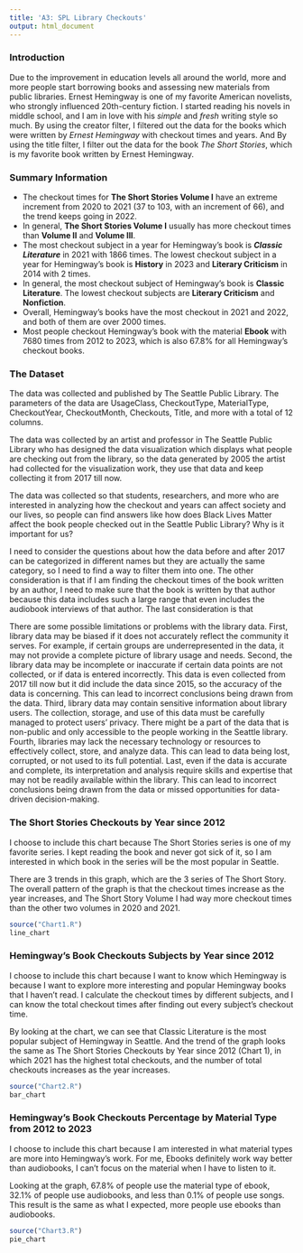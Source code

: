 ```yaml
---
title: 'A3: SPL Library Checkouts'
output: html_document
---
```


### Introduction

Due to the improvement in education levels all around the world, more and more people start borrowing books and assessing new materials from public libraries. Ernest Hemingway is one of my favorite American novelists, who strongly​​ influenced 20th-century fiction. I started reading his novels in middle school, and I am in love with his *simple* and *fresh* writing style so much. By using the creator filter, I filtered out the data for the books which were written by *Ernest Hemingway* with checkout times and years. And By using the title filter, I filter out the data for the book *The Short Stories*, which is my favorite book written by Ernest Hemingway.

### Summary Information

-   The checkout times for **The Short Stories Volume I** have an extreme increment from 2020 to 2021 (37 to 103, with an increment of 66), and the trend keeps going in 2022.
-   In general, **The Short Stories Volume I** usually has more checkout times than **Volume II** and **Volume III**.
-   The most checkout subject in a year for Hemingway's book is ***Classic Literature*** in 2021 with 1866 times. The lowest checkout subject in a year for Hemingway's book is **History** in 2023 and **Literary Criticism** in 2014 with 2 times.
-   In general, the most checkout subject of Hemingway's book is **Classic Literature**. The lowest checkout subjects are **Literary Criticism** and **Nonfiction**.
-   Overall, Hemingway's books have the most checkout in 2021 and 2022, and both of them are over 2000 times.
-   Most people checkout Hemingway's book with the material **Ebook** with 7680 times from 2012 to 2023, which is also 67.8% for all Hemingway's checkout books.

### The Dataset

The data was collected and published by The Seattle Public Library. The parameters of the data are UsageClass, CheckoutType, MaterialType, CheckoutYear, CheckoutMonth, Checkouts, Title, and more with a total of 12 columns.

The data was collected by an artist and professor in The Seattle Public Library who has designed the data visualization which displays what people are checking out from the library, so the data generated by 2005 the artist had collected for the visualization work, they use that data and keep collecting it from 2017 till now.

The data was collected so that students, researchers, and more who are interested in analyzing how the checkout and years can affect society and our lives, so people can find answers like how does Black Lives Matter affect the book people checked out in the Seattle Public Library? Why is it important for us?

I need to consider the questions about how the data before and after 2017 can be categorized in different names but they are actually the same category, so I need to find a way to filter them into one. The other consideration is that if I am finding the checkout times of the book written by an author, I need to make sure that the book is written by that author because this data includes such a large range that even includes the audiobook interviews of that author. The last consideration is that

There are some possible limitations or problems with the library data. First, library data may be biased if it does not accurately reflect the community it serves. For example, if certain groups are underrepresented in the data, it may not provide a complete picture of library usage and needs. Second, the library data may be incomplete or inaccurate if certain data points are not collected, or if data is entered incorrectly. This data is even collected from 2017 till now but it did include the data since 2015, so the accuracy of the data is concerning. This can lead to incorrect conclusions being drawn from the data. Third, library data may contain sensitive information about library users. The collection, storage, and use of this data must be carefully managed to protect users' privacy. There might be a part of the data that is non-public and only accessible to the people working in the Seattle library. Fourth, libraries may lack the necessary technology or resources to effectively collect, store, and analyze data. This can lead to data being lost, corrupted, or not used to its full potential. Last, even if the data is accurate and complete, its interpretation and analysis require skills and expertise that may not be readily available within the library. This can lead to incorrect conclusions being drawn from the data or missed opportunities for data-driven decision-making.

### The Short Stories Checkouts by Year since 2012

I choose to include this chart because The Short Stories series is one of my favorite series. I kept reading the book and never got sick of it, so I am interested in which book in the series will be the most popular in Seattle.

There are 3 trends in this graph, which are the 3 series of The Short Story. The overall pattern of the graph is that the checkout times increase as the year increases, and The Short Story Volume I had way more checkout times than the other two volumes in 2020 and 2021.

```r
source("Chart1.R")
line_chart
```

### Hemingway's Book Checkouts Subjects by Year since 2012

I choose to include this chart because I want to know which Hemingway is because I want to explore more interesting and popular Hemingway books that I haven't read. I calculate the checkout times by different subjects, and I can know the total checkout times after finding out every subject's checkout time.

By looking at the chart, we can see that Classic Literature is the most popular subject of Hemingway in Seattle. And the trend of the graph looks the same as The Short Stories Checkouts by Year since 2012 (Chart 1), in which 2021 has the highest total checkouts, and the number of total checkouts increases as the year increases.

```r
source("Chart2.R")
bar_chart
```

### Hemingway's Book Checkouts Percentage by Material Type from 2012 to 2023

I choose to include this chart because I am interested in what material types are more into Hemingway's work. For me, Ebooks definitely work way better than audiobooks, I can't focus on the material when I have to listen to it.

Looking at the graph, 67.8% of people use the material type of ebook, 32.1% of people use audiobooks, and less than 0.1% of people use songs. This result is the same as what I expected, more people use ebooks than audiobooks.

```r
source("Chart3.R")
pie_chart
```
